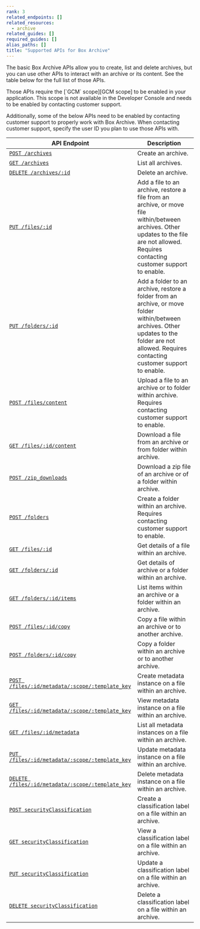 ```yaml
---
rank: 3
related_endpoints: []
related_resources:
  - archive
related_guides: []
required_guides: []
alias_paths: []
title: "Supported APIs for Box Archive"
---
```

The basic Box Archive APIs allow you to create, list and delete archives, but you can use other APIs to interact with an archive or its content.
See the table below for the full list of those APIs.

<Message type='notice'>
  Those APIs require the [`GCM` scope][GCM scope] to be enabled in your application.
  This scope is not available in the Developer Console and needs to be enabled by contacting customer support.

  Additionally, some of the below APIs need to be enabled by contacting customer support to properly work with Box Archive.
  When contacting customer support, specify the user ID you plan to use those APIs with.
</Message>

| API Endpoint                                                                 | Description                                                                                                                                                                                        |
|------------------------------------------------------------------------------|----------------------------------------------------------------------------------------------------------------------------------------------------------------------------------------------------|
| [`POST /archives`][Create archive]                                           | Create an archive.                                                                                                                                                                                 |
| [`GET /archives`][List archives]                                             | List all archives.                                                                                                                                                                                 |
| [`DELETE /archives/:id`][Delete archive]                                     | Delete an archive.                                                                                                                                                                                 |
| [`PUT /files/:id`][Update file]                                              | Add a file to an archive, restore a file from an archive, or move file within/between archives. Other updates to the file are not allowed. Requires contacting customer support to enable.         |
| [`PUT /folders/:id`][Update folder]                                          | Add a folder to an archive, restore a folder from an archive, or move folder within/between archives. Other updates to the folder are not allowed. Requires contacting customer support to enable. |
| [`POST /files/content`][Upload file]                                         | Upload a file to an archive or to folder within archive. Requires contacting customer support to enable.                                                                                           |
| [`GET /files/:id/content`][Download file]                                    | Download a file from an archive or from folder within archive.                                                                                                                                     |
| [`POST /zip_downloads`][Download zip]                                        | Download a zip file of an archive or of a folder within archive.                                                                                                                                   |
| [`POST /folders`][Create folder within archive]                              | Create a folder within an archive. Requires contacting customer support to enable.                                                                                                                 |
| [`GET /files/:id`][Get file details]                                         | Get details of a file within an archive.                                                                                                                                                           |
| [`GET /folders/:id`][Get folder details]                                     | Get details of archive or a folder within an archive.                                                                                                                                              |
| [`GET /folders/:id/items`][List folder items]                                | List items within an archive or a folder within an archive.                                                                                                                                        |
| [`POST /files/:id/copy`][Copy file]                                          | Copy a file within an archive or to another archive.                                                                                                                                               |
| [`POST /folders/:id/copy`][Copy folder]                                      | Copy a folder within an archive or to another archive.                                                                                                                                             |
| [`POST /files/:id/metadata/:scope/:template_key`][Create metadata on file]   | Create metadata instance on a file within an archive.                                                                                                                                              |
| [`GET /files/:id/metadata/:scope/:template_key`][View metadata on file]      | View metadata instance on a file within an archive.                                                                                                                                                |
| [`GET /files/:id/metadata`][List metadata on file]                           | List all metadata instances on a file within an archive.                                                                                                                                           |
| [`PUT /files/:id/metadata/:scope/:template_key`][Update metadata on file]    | Update metadata instance on a file within an archive.                                                                                                                                              |
| [`DELETE /files/:id/metadata/:scope/:template_key`][Delete metadata on file] | Delete metadata instance on a file within an archive.                                                                                                                                              |
| [`POST securityClassification`][Create classification label on file]         | Create a classification label on a file within an archive.                                                                                                                                         |
| [`GET securityClassification`][View classification label on file]            | View a classification label on a file within an archive.                                                                                                                                           |
| [`PUT securityClassification`][Update classification label on file]          | Update a classification label on a file within an archive.                                                                                                                                         |
| [`DELETE securityClassification`][Delete classification label on file]       | Delete a classification label on a file within an archive.                                                                                                                                         |

[Create archive]: https://developer.box.com/reference/v2025.0/post-archives/
[List archives]: https://developer.box.com/reference/v2025.0/get-archives/
[Delete archive]: https://developer.box.com/reference/v2025.0/delete-archives-id/
[Update file]: e://put-files-id
[Update folder]: e://put-folders-id
[Upload file]: e://post-files-content
[Download file]: e://get-files-id-content
[Download zip]: e://post-zip-downloads
[Create folder within archive]: e://post-folders
[Get file details]: e://get-files-id
[Get folder details]: e://get-folders-id
[List folder items]: e://get-folders-id-items
[Copy file]: e://post-files-id-copy
[Copy folder]: e://post-folders-id-copy
[Create metadata on file]: e://post-files-id-metadata-id-id
[View metadata on file]: e://get-files-id-metadata-id-id
[List metadata on file]: e://get-files-id-metadata
[Update metadata on file]: e://put-files-id-metadata-id-id
[Delete metadata on file]: e://delete-files-id-metadata-id-id
[Create classification label on file]: e://post-files-id-metadata-enterprise-securityClassification-6VMVochwUWo
[View classification label on file]: e://get-files-id-metadata-enterprise-securityClassification-6VMVochwUWo
[Update classification label on file]: e://put-files-id-metadata-enterprise-securityClassification-6VMVochwUWo
[Delete classification label on file]: e://delete-files-id-metadata-enterprise-securityClassification-6VMVochwUWo
[GCM scope]: https://developer.box.com/guides/api-calls/permissions-and-errors/scopes/#global-content-manager-gcm
